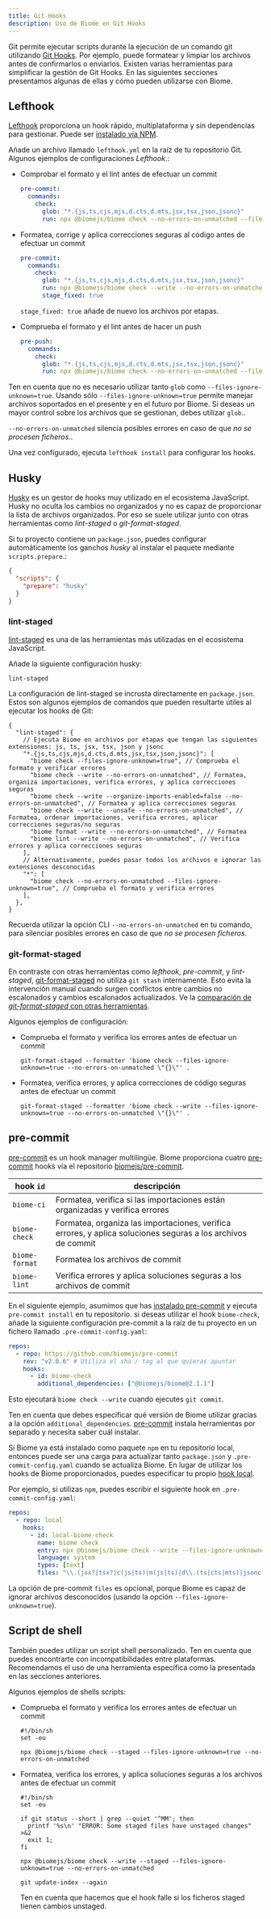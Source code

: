 ```yaml
---
title: Git Hooks
description: Uso de Biome en Git Hooks
---
```


Git permite ejecutar scripts durante la ejecución de un comando git utilizando [Git Hooks](https://git-scm.com/book/en/v2/Customizing-Git-Git-Hooks).
Por ejemplo, puede formatear y limpiar los archivos antes de confirmarlos o enviarlos.
Existen varias herramientas para simplificar la gestión de Git Hooks.
En las siguientes secciones presentamos algunas de ellas y cómo pueden utilizarse con Biome.

## Lefthook

[Lefthook](https://github.com/evilmartians/lefthook) proporciona un hook rápido, multiplataforma y sin dependencias para gestionar.
Puede ser [instalado vía NPM](https://github.com/evilmartians/lefthook#install).

Añade un archivo llamado `lefthook.yml` en la raíz de tu repositorio Git.
Algunos ejemplos de configuraciones _Lefthook_.:

- Comprobar el formato y el lint antes de efectuar un commit

  ```yaml title="lefthook.yml"
  pre-commit:
    commands:
      check:
        glob: "*.{js,ts,cjs,mjs,d.cts,d.mts,jsx,tsx,json,jsonc}"
        run: npx @biomejs/biome check --no-errors-on-unmatched --files-ignore-unknown=true --colors=off {staged_files}
  ```

- Formatea, corrige y aplica correcciones seguras al código antes de efectuar un commit

  ```yaml title="lefthook.yml"
  pre-commit:
    commands:
      check:
        glob: "*.{js,ts,cjs,mjs,d.cts,d.mts,jsx,tsx,json,jsonc}"
        run: npx @biomejs/biome check --write --no-errors-on-unmatched --files-ignore-unknown=true --colors=off {staged_files}
        stage_fixed: true
  ```

  `stage_fixed: true` añade de nuevo los archivos por etapas.

- Comprueba el formato y el lint antes de hacer un push

  ```yaml title="lefthook.yml"
  pre-push:
    commands:
      check:
        glob: "*.{js,ts,cjs,mjs,d.cts,d.mts,jsx,tsx,json,jsonc}"
        run: npx @biomejs/biome check --no-errors-on-unmatched --files-ignore-unknown=true --colors=off {push_files}
  ```

Ten en cuenta que no es necesario utilizar tanto `glob` como `--files-ignore-unknown=true`.
Usando sólo `--files-ignore-unknown=true` permite manejar archivos soportados en el presente y en el futuro por Biome.
Si deseas un mayor control sobre los archivos que se gestionan, debes utilizar `glob`..

`--no-errors-on-unmatched` silencia posibles errores en caso de que _no se procesen ficheros_..

Una vez configurado, ejecuta `lefthook install` para configurar los hooks.

## Husky

[Husky](https://github.com/typicode/husky) es un gestor de hooks muy utilizado en el ecosistema JavaScript.
Husky no oculta los cambios no organizados y no es capaz de proporcionar la lista de archivos organizados.
Por eso se suele utilizar junto con otras herramientas como _lint-staged_ o _git-format-staged_.

Si tu proyecto contiene un `package.json`,
puedes configurar automáticamente los ganchos _husky_ al instalar el paquete mediante `scripts.prepare`.:

```json title="package.json"
{
  "scripts": {
    "prepare": "husky"
  }
}
```

### lint-staged

[lint-staged](https://github.com/lint-staged/lint-staged) es una de las herramientas más utilizadas en el ecosistema JavaScript.

Añade la siguiente configuración husky:

```shell title=".husky/pre-commit"
lint-staged
```

La configuración de lint-staged se incrusta directamente en `package.json`.
Estos son algunos ejemplos de comandos que pueden resultarte útiles al ejecutar los hooks de Git:

```jsonc title="package.json"
{
  "lint-staged": {
    // Ejecuta Biome en archivos por etapas que tengan las siguientes extensiones: js, ts, jsx, tsx, json y jsonc
    "*.{js,ts,cjs,mjs,d.cts,d.mts,jsx,tsx,json,jsonc}": [
      "biome check --files-ignore-unknown=true", // Comprueba el formato y verificar errores
      "biome check --write --no-errors-on-unmatched", // Formatea, organiza importaciones, verifica errores, y aplica correcciones seguras
      "biome check --write --organize-imports-enabled=false --no-errors-on-unmatched", // Formatea y aplica correcciones seguras
      "biome check --write --unsafe --no-errors-on-unmatched", // Formatea, ordenar importaciones, verifica errores, aplicar correcciones seguras/no seguras
      "biome format --write --no-errors-on-unmatched", // Formatea
      "biome lint --write --no-errors-on-unmatched", // Verifica errores y aplica correcciones seguras
    ],
    // Alternativamente, puedes pasar todos los archivos e ignorar las extensiones desconocidas
    "*": [
      "biome check --no-errors-on-unmatched --files-ignore-unknown=true", // Comprueba el formato y verifica errores
    ],
  },
}
```

Recuerda utilizar la opción CLI `--no-errors-on-unmatched` en tu comando, para silenciar posibles errores en caso de que _no se procesen ficheros_.

### git-format-staged

En contraste con otras herramientas como _lefthook_, _pre-commit_, y _lint-staged_,
[git-format-staged](https://github.com/hallettj/git-format-staged) no utiliza `git stash` internamente.
Esto evita la intervención manual cuando surgen conflictos entre cambios no escalonados y cambios escalonados actualizados.
Ve la [comparación de _git-format-staged_ con otras herramientas](https://github.com/hallettj/git-format-staged#comparisons-to-similar-utilities).

Algunos ejemplos de configuración:

- Comprueba el formato y verifica los errores antes de efectuar un commit

  ```shell title=".husky/pre-commit"
  git-format-staged --formatter 'biome check --files-ignore-unknown=true --no-errors-on-unmatched \"{}\"' .
  ```

- Formatea, verifica errores, y aplica correcciones de código seguras antes de efectuar un commit

  ```shell title=".husky/pre-commit"
  git-format-staged --formatter 'biome check --write --files-ignore-unknown=true --no-errors-on-unmatched \"{}\"' .
  ```

## pre-commit

[pre-commit](https://pre-commit.com/) es un hook manager multilingüe.
Biome proporciona cuatro [pre-commit](https://pre-commit.com/) hooks vía el repositorio [biomejs/pre-commit](https://github.com/biomejs/pre-commit).

| hook `id`      | descripción                                                                                                  |
| -------------- | ------------------------------------------------------------------------------------------------------------ |
| `biome-ci`     | Formatea, verifica si las importaciones están organizadas y verifica errores                                 |
| `biome-check`  | Formatea, organiza las importaciones, verifica errores, y aplica soluciones seguras a los archivos de commit |
| `biome-format` | Formatea los archivos de commit                                                                              |
| `biome-lint`   | Verifica errores y aplica soluciones seguras a los archivos de commit                                        |

En el siguiente ejemplo, asumimos que has [instalado pre-commit](https://pre-commit.com/index.html#install) y ejecuta `pre-commit install` en tu repositorio.
si deseas utilizar el hook `biome-check`, añade la siguiente configuración pre-commit a la raíz de tu proyecto en un fichero llamado `.pre-commit-config.yaml`:

```yaml title=".pre-commit-config.yaml"
repos:
  - repo: https://github.com/biomejs/pre-commit
    rev: "v2.0.6" # Utiliza el sha / tag al que quieras apuntar
    hooks:
      - id: biome-check
        additional_dependencies: ["@biomejs/biome@2.1.1"]
```

Esto ejecutará `biome check --write` cuando ejecutes `git commit`.

Ten en cuenta que debes especificar qué versión de Biome utilizar gracias a la opción `additional_dependencies`.
[pre-commit](https://pre-commit.com/) instala herramientas por separado y necesita saber cuál instalar.

Si Biome ya está instalado como paquete `npm` en tu repositorio local,
entonces puede ser una carga para actualizar tanto `package.json` y `.pre-commit-config.yaml` cuando se actualiza Biome.
En lugar de utilizar los hooks de Biome proporcionados, puedes especificar tu propio [hook local](https://pre-commit.com/index.html#repository-local-hooks).

Por ejemplo, si utilizas `npm`, puedes escribir el siguiente hook en `.pre-commit-config.yaml`:

```yaml title=".pre-commit-config.yaml"
repos:
  - repo: local
    hooks:
      - id: local-biome-check
        name: biome check
        entry: npx @biomejs/biome check --write --files-ignore-unknown=true --no-errors-on-unmatched
        language: system
        types: [text]
        files: "\\.(jsx?|tsx?|c(js|ts)|m(js|ts)|d\\.(ts|cts|mts)|jsonc?)$"
```

La opción de pre-commit `files` es opcional,
porque Biome es capaz de ignorar archivos desconocidos (usando la opción `--files-ignore-unknown=true`).

## Script de shell

También puedes utilizar un script shell personalizado.
Ten en cuenta que puedes encontrarte con incompatibilidades entre plataformas.
Recomendamos el uso de una herramienta específica como la presentada en las secciones anteriores.

Algunos ejemplos de shells scripts:

- Comprueba el formato y verifica los errores antes de efectuar un commit

  ```shell title=".git/hooks/pre-commit"
  #!/bin/sh
  set -eu

  npx @biomejs/biome check --staged --files-ignore-unknown=true --no-errors-on-unmatched
  ```

- Formatea, verifica los errores, y aplica soluciones seguras a los archivos antes de efectuar un commit

  ```shell title=".git/hooks/pre-commit"
  #!/bin/sh
  set -eu

  if git status --short | grep --quiet '^MM'; then
    printf '%s\n' "ERROR: Some staged files have unstaged changes" >&2
    exit 1;
  fi

  npx @biomejs/biome check --write --staged --files-ignore-unknown=true --no-errors-on-unmatched

  git update-index --again
  ```

  Ten en cuenta que hacemos que el hook falle si los ficheros staged tienen cambios unstaged.
